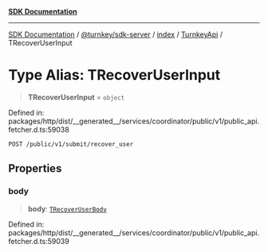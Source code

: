 [**SDK Documentation**](../../../../../../README.mdx)

***

[SDK Documentation](../../../../../../packages.mdx) / [@turnkey/sdk-server](../../../../README.mdx) / [index](../../../README.mdx) / [TurnkeyApi](../README.mdx) / TRecoverUserInput

# Type Alias: TRecoverUserInput

> **TRecoverUserInput** = `object`

Defined in: packages/http/dist/\_\_generated\_\_/services/coordinator/public/v1/public\_api.fetcher.d.ts:59038

`POST /public/v1/submit/recover_user`

## Properties

### body

> **body**: [`TRecoverUserBody`](TRecoverUserBody.mdx)

Defined in: packages/http/dist/\_\_generated\_\_/services/coordinator/public/v1/public\_api.fetcher.d.ts:59039
